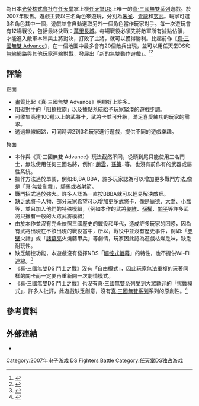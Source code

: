 {{noteTA
| G1=Games
}}

{{Infobox VG
| image = File:真·三國無雙DS 鬥士之戰.jpg
| japanese = 真・三國無双DS ファイターズバトル
| developer = [[Omega_Force|Omega Force]]
| publisher = [[光榮株式會社|光榮株式會社]]
| engine =
| series = [[真·三國無雙系列|真·三國無雙系列]]
| released= {{vgrelease|JP|2007年7月24日|TW|2007年4月5日|NA|2007年7月24日|EU|2007年8月31日}}
| genre= [[動作遊戲|動作]]
| modes= [[單人電子遊戲|單人]]、[[多人電子遊戲|多人]]
| platforms= [[任天堂DS|任天堂DS]]
}}

{{vgname|真·三國無雙DS 鬥士之戰|ja=真・三國無双DS ファイターズバトル|en=Dynasty Warriors DS: Fighter's Battle|diff=yes}}為日本[[光榮株式會社|光榮株式會社]]在[[任天堂|任天堂]]掌上機[[任天堂DS|任天堂DS]]上唯一的[[真·三國無雙系列|真·三國無雙系列]]遊戲。於2007年販售。遊戲主要以三名角色來遊玩，分別為[[朱雀|朱雀]]、[[青龍|青龍]]和[[玄武|玄武]]。玩家可選3名角色其中一個，遊戲並會自動選取另外一個角色當作玩家對手。每一次遊玩會有12場戰役，包括最終決戰：[[萬里長城|萬里長城]]。每場戰役必須先將敵軍所有據點佔領，才能進入敵軍本陣與主將對決，打敗了主將，就可以獲得勝利。比起前作《[[真·三國無雙_Advance|真·三國無雙 Advance]]》，在一個地圖中最多會有20個敵兵出現，並可以用任天堂DS和[[無線網路|無線網路]]與其他玩家連線對戰，發展出「新的無雙動作遊戲」。<ref>{{cite web | url = http://www.gamecity.com.tw/ds/smusou/ | title = 真·三國無雙DS 鬥士之戰 | accessdate = 2011-02-05 | publisher = TAIWAN KOEI ENTERTAINMENT SOFTWARE INC. | language = zh-tw | archive-date = 2016-04-04 | archive-url = https://web.archive.org/web/20160404195234/http://www.gamecity.com.tw/ds/smusou/ | dead-url = no }}</ref><ref>{{cite web | url = http://acg.gamer.com.tw/acgDetail.php?s=8096 | title = 真·三國無雙 DS 戰士對決 - 巴哈姆特 | accessdate = 2011-02-15 | publisher = 巴哈姆特電玩資訊站 | language = zh-tw | archive-date = 2016-03-04 | archive-url = https://web.archive.org/web/20160304114023/http://acg.gamer.com.tw/acgDetail.php?s=8096 | dead-url = no }}</ref>

== 評論 ==

; 正面
* 畫質比起《真·三國無雙 Advance》明顯好上許多。
* 阻礙對手的「阻撓拉霸」以及據點系統給予玩家緊湊的遊戲步調。
* 可收集高達100種以上的武將卡，武將卡並可升級，滿足喜愛練功的玩家的需求。
* 透過無線網路，可同時與2到3名玩家進行遊戲，提供不同的遊戲樂趣。
; 負面
* 本作與《真·三國無雙 Advance》玩法截然不同，從頭到尾只能使用三名鬥士，無法使用任何三國名將，例如: [[趙雲|趙雲]]，[[孫策|孫策]]..等。也沒有前作有的武器或屬性系統。
* 操作方法過於單調，例如:B,BA,BBA，許多玩家認為可以增加更多戰鬥方法,像是「真·無雙亂舞」，騎馬或者射箭。
* 戰鬥招式過於強大。許多人認為一直按BBBA就可以輕易解決敵兵。
* 缺乏武將卡人物，部分玩家希望可以增加更多武將卡，像是[[龐德|龐德]]、[[大喬|大喬]]、[[小喬|小喬]]等，並且加入他們的特殊模組，（例如本作的武將[[姜維|姜維]]、[[孫權|孫權]]、[[關平|關平]]等許多武將只擁有一般的大眾武將模組）
* 由於本作並沒有完全依照三國歷史的戰役和年代，造成許多玩家的困惑，因為有武將出現在不該出現的戰役當中，所以，戰役中並沒有歷史事件，例如:「[[赤壁|赤壁]]火計」或「[[諸葛亮|諸葛亮]]火燒藤甲兵」等劇情，玩家因此認為遊戲枯燥乏味，缺乏耐玩性。
* 缺乏觸控功能，本遊戲沒有發揮NDS「[[觸控式螢幕|觸控式螢幕]]」的特性，也不提供Wi-Fi連線。<ref>{{cite web | url = http://www.pocketgamer.co.uk/r/DS/Dynasty+Warriors+DS%3A+Fighter%27s+Battle/news.asp?c=2959 | title = DS interview, Dynasty Warriors DS: Fighter's Battle, Pocket Gamer | accessdate = 2011-02-20 | last = Jordan | first = Jon | publisher = Pocket Gamer | language = en | archive-date = 2016-04-12 | archive-url = https://web.archive.org/web/20160412022423/http://www.pocketgamer.co.uk/r/DS/Dynasty+Warriors+DS%3A+Fighter%27s+Battle/news.asp?c=2959 | dead-url = no }}</ref>
* 《真·三國無雙DS 鬥士之戰》沒有「自由模式」，因此玩家無法重複的玩著同樣的關卡而一定要再重新開一次劇情模式。
* 《真·三國無雙DS 鬥士之戰》也沒有[[真·三國無雙系列|真·三國無雙系列]]受到大眾歡迎的「挑戰模式」，許多人批評，此遊戲缺乏創意，沒有[[真·三國無雙系列|真·三國無雙系列]]系列的原創性。<ref>{{cite web|title=Dynasty Warriors: Fighter's Battle Review - Nintendo DS Review at IGN|url=http://ds.ign.com/articles/809/809964p1.html|accessdate=2011-02-15|author=|date=|first=|format=|publisher=IGN Entertainment, inc.|language=en|archive-date=2010-09-13|archive-url=https://web.archive.org/web/20100913073204/http://ds.ign.com/articles/809/809964p1.html|dead-url=no}}</ref>

== 參考資料 ==
{{reflist}}

== 外部連結 ==

* {{Official websites|http://www.gamecity.com.tw/ds/smusou/|台灣|http://www.gamecity.ne.jp/ds/smusou/|日本|http://www.koei.com/dwds/|歐美}}

{{Musou Series}}

{{DEFAULTSORT:Shin Sangokumusou DS Fighters Battle}}
[[Category:2007年电子游戏|Category:2007年电子游戏]]
[[Category:真·三国无双系列电子游戏|DS Fighters Battle]]
[[Category:任天堂DS独占游戏|Category:任天堂DS独占游戏]]